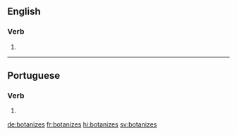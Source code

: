 ==English==

===Verb===
{{head|en|verb form}}

# {{en-third-person singular of|botanize}}

----

==Portuguese==

===Verb===
{{pt-verb-form}}

# {{pt-verb-form-of|botanizar}}

[[de:botanizes]]
[[fr:botanizes]]
[[hi:botanizes]]
[[sv:botanizes]]